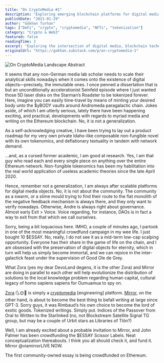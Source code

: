 ```yaml
---
title: "On CryptoMedia #1"
description: "Exploring emerging blockchain platforms for digital media, tokenized writing, and cryptomedia engineering. An analysis of Zora, Mirror, and community-funded essays in the evolving DeFi ecosystem."
publishDate: "2021-01-29"
author: "Gökhan Turhan"
tags: ["DeFi", "crypto", "cryptomedia", "NFTs", "tokenization"]
category: "Crypto & Web3"
featured: false
readingTime: 3
excerpt: "Exploring the intersection of digital media, blockchain technology, and tokenized writing through platforms like Zora and Mirror. A deep dive into cryptomedia engineering and community-funded essays in the evolving NFT ecosystem."
originalUrl: "https://gokhan.substack.com/p/on-cryptomedia-1"
---
```



![On CryptoMedia Landscape Abstract](/blog/images/on-cryptomedia-1-landscape-abstract.jpeg)

It seems that any non-German media lab scholar needs to scale their analytical skills nowadays when it comes onto the existence of digital objects—precisely, the immutable ones. I once penned a dissertation that is but an unconditionally accelerationist Seinfeld episode where I just wanted those 5D laser disks on the Starman’s Roadster to be tokenized forever. Here, imagine you can easily time-travel by means of minting your desired body unto the $yBODY vaults around Andromeda paragalactic chain. Jokes aside, of which I am utterly serious, lately there have been happening exciting, and practical, developments with regards to myriad media and writing on the Ethereum blockchain. No, it is not a generalization.

As a self-acknowledging creative, I have been trying to lay out a product roadmap for my very own private Idaho-like composable non-fungible novel with its own tokenomics, and deflationary textuality in tandem with network demand.

…and, as a cursed former academic, I am good at research. Yes, I am that guy who read each and every single piece on anything over the entire Ethereum network. Non-fungible tokenomics has been my habilitation into the real world application of useless academic theories since the late April 2020.

Hence, remember not a generalization, I am always after scalable platforms for digital media objects. No, it is not about the community. The community as a swarm, or a slime mould trying to find their route to the flat monolith of the negative feedback mechanism is always there, and they only want to verify nowadays. Otherwise, Andre is always right about governance. Almost early Exit > Voice. Voice regarding, for instance, DAOs is in fact a way to exit from that which we call ourselves.

Sorry, being a bit loquacious here. IMHO, a couple of minutes ago, I partook in one of the most meaningful crowdfund campaign in my wee life. I just bought 10 $ESSAY. No, really, I do not see it as a mid-term low-cap scalping opportunity. Everyone has their share in the game of life on the chain, and I am obsessed with the preservation of digital objects for eternity, which in turn will help us simply become immortal, and we can rejoice in the inter-galactick feast under the supervision of Good Ole de Grey.

What Zora (yes my dear DevoLand degens, it is the other Zora) and Mirror are doing in parallel to each other will help evolutionize the distribution of solutions to the local knowledge problem regarding human capital, cultural legacy of homo sapiens sapiens for Oumuamua to spy on.

[Zora](https://zora.engineering/) 🌜🌞🌛 is simply a [cryptomedia](https://cryptomedia.wtf/) [engineering] platform. [Mirror](https://mirror.xyz/), on the other hand, is about to become the best thing to befall writing at large since GPT-3. Sorry guys, it was Rimbaud’s his own choice to become the lord of exotic goods. Tokenized writings. Simply put. Indices of the Passover from Oral to Written to the Starlinked (no, not Blockstream Satellite Signal TG group, but may be a couple of Urbit stars as Libraries of Tlön?)

Well, I am already excited about a probable invitation to Mirror, and John Palmer has been crowdfunding the $ESSAY Scissor Labels. Neat conceptualization thereabouts. I think you all should check it, and fund it.
Mirror @viamirrorLIVE NOW.

The first community-owned essay is being crowdfunded on Ethereum.

<MirrorEmbed 
  url="https://j.mirror.xyz/uVGCCwwm3k341lPpxaJmHTZROESVse9Pe_rmbiuUAC0"
  title="Crowdfund $ESSAY"
  excerpt="The first community-owned essay is being crowdfunded on Ethereum. Join us in this experiment in collective writing and tokenized storytelling."
  author="John Palmer"
  publishDate="2021-01-29"
/>

